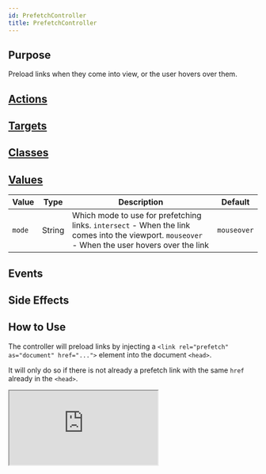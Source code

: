 ```yaml
---
id: PrefetchController
title: PrefetchController
---
```




## Purpose

Preload links when they come into view, or the user hovers over them.

## [Actions](https://stimulus.hotwire.dev/reference/actions)
<NoActions/>

## [Targets](https://stimulus.hotwire.dev/reference/targets)
<NoTargets/>

## [Classes](https://stimulus.hotwire.dev/reference/classes)
<NoClasses/>

## [Values](https://stimulus.hotwire.dev/reference/values)

| Value | Type | Description | Default |
| --- | --- | --- | --- |
| `mode` | String | Which mode to use for prefetching links. `intersect` - When the link comes into the viewport. `mouseover` - When the user hovers over the link | `mouseover` |

## Events
<NoEvents/>

## Side Effects
<NoSideEffects/>

## How to Use

The controller will preload links by injecting a `<link rel="prefetch" as="document" href="...">` element into the document `<head>`.

It will only do so if there is not already a prefetch link with the same `href` already in the `<head>`.

<iframe
  src="https:///stimulus-library.netlify.app/controllers/preload_controller.html"
  style={{width: "100%", height: "500px", border: "0", borderRadius: "4px", overflow: "hidden"}}
  sandbox="allow-forms allow-modals allow-popups allow-presentation allow-same-origin allow-scripts"
/>